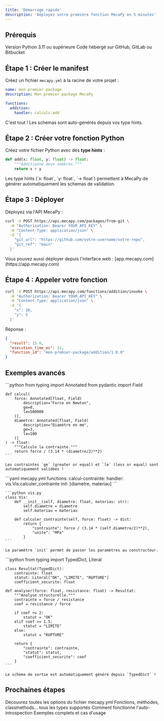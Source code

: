 ```yaml
---
title: 'Démarrage rapide'
description: 'Déployez votre première fonction MecaPy en 5 minutes'
---
```


## Prérequis

<CardGroup cols={2}>
  <Card title="Python 3.11+" icon="python">
    Version Python 3.11 ou supérieure
  </Card>
  <Card title="Repository Git" icon="github">
    Code hébergé sur GitHub, GitLab ou Bitbucket
  </Card>
</CardGroup>

## Étape 1 : Créer le manifest

Créez un fichier `mecapy.yml` à la racine de votre projet :

```yaml mecapy.yml
name: mon-premier-package
description: Mon premier package MecaPy

functions:
  addition:
    handler: calculs:add
```

<Tip>
  C'est tout ! Les schemas sont auto-générés depuis vos type hints.
</Tip>

## Étape 2 : Créer votre fonction Python

Créez votre fichier Python avec des **type hints** :

```python calculs.py
def add(x: float, y: float) -> float:
    """Additionne deux nombres."""
    return x + y
```

<Note>
  Les type hints (`x: float`, `y: float`, `-> float`) permettent à MecaPy de générer automatiquement les schemas de validation.
</Note>

## Étape 3 : Déployer

Déployez via l'API MecaPy :

```bash
curl -X POST https://api.mecapy.com/packages/from-git \
  -H "Authorization: Bearer YOUR_API_KEY" \
  -H "Content-Type: application/json" \
  -d '{
    "git_url": "https://github.com/votre-username/votre-repo",
    "git_ref": "main"
  }'
```

<Tip>
  Vous pouvez aussi déployer depuis l'interface web : [app.mecapy.com](https://app.mecapy.com)
</Tip>

## Étape 4 : Appeler votre fonction

```bash
curl -X POST https://api.mecapy.com/functions/addition/invoke \
  -H "Authorization: Bearer YOUR_API_KEY" \
  -H "Content-Type: application/json" \
  -d '{
    "x": 10,
    "y": 5
  }'
```

Réponse :
```json
{
  "result": 15.0,
  "execution_time_ms": 12,
  "function_id": "mon-premier-package/addition/1.0.0"
}
```

## Exemples avancés

<AccordionGroup>
  <Accordion title="Fonction avec validation">
    ```python
    from typing import Annotated
    from pydantic import Field

    def calcul(
        force: Annotated[float, Field(
            description="Force en Newton",
            ge=0,
            le=500000
        )],
        diametre: Annotated[float, Field(
            description="Diamètre en mm",
            ge=3,
            le=100
        )]
    ) -> float:
        """Calcule la contrainte."""
        return force / (3.14 * (diametre/2)**2)
    ```

    Les contraintes `ge` (greater or equal) et `le` (less or equal) sont automatiquement validées !
  </Accordion>

  <Accordion title="Méthode de classe">
    ```yaml mecapy.yml
    functions:
      calcul-contrainte:
        handler: vis.Vis:calculer_contrainte
        init: [diametre, materiau]
    ```

    ```python vis.py
    class Vis:
        def __init__(self, diametre: float, materiau: str):
            self.diametre = diametre
            self.materiau = materiau

        def calculer_contrainte(self, force: float) -> dict:
            return {
                "contrainte": force / (3.14 * (self.diametre/2)**2),
                "unite": "MPa"
            }
    ```

    Le paramètre `init` permet de passer les paramètres au constructeur.
  </Accordion>

  <Accordion title="Retour structuré avec TypedDict">
    ```python
    from typing import TypedDict, Literal

    class Resultat(TypedDict):
        contrainte: float
        statut: Literal["OK", "LIMITE", "RUPTURE"]
        coefficient_securite: float

    def analyser(force: float, resistance: float) -> Resultat:
        """Analyse structurelle."""
        contrainte = force / resistance
        coef = resistance / force

        if coef >= 2:
            statut = "OK"
        elif coef >= 1.5:
            statut = "LIMITE"
        else:
            statut = "RUPTURE"

        return {
            "contrainte": contrainte,
            "statut": statut,
            "coefficient_securite": coef
        }
    ```

    Le schema de sortie est automatiquement généré depuis `TypedDict` !
  </Accordion>
</AccordionGroup>

## Prochaines étapes

<CardGroup cols={2}>
  <Card
    title="Syntaxe du manifest"
    icon="file-code"
    href="/manifest/syntax"
  >
    Découvrez toutes les options du fichier mecapy.yml
  </Card>
  <Card
    title="Handlers"
    icon="link"
    href="/manifest/handlers"
  >
    Fonctions, méthodes, classmethods... tous les types supportés
  </Card>
  <Card
    title="Schemas"
    icon="wand-magic-sparkles"
    href="/manifest/schemas"
  >
    Comment fonctionne l'auto-introspection
  </Card>
  <Card
    title="Exemples"
    icon="code"
    href="/manifest/examples"
  >
    Exemples complets et cas d'usage
  </Card>
</CardGroup>
